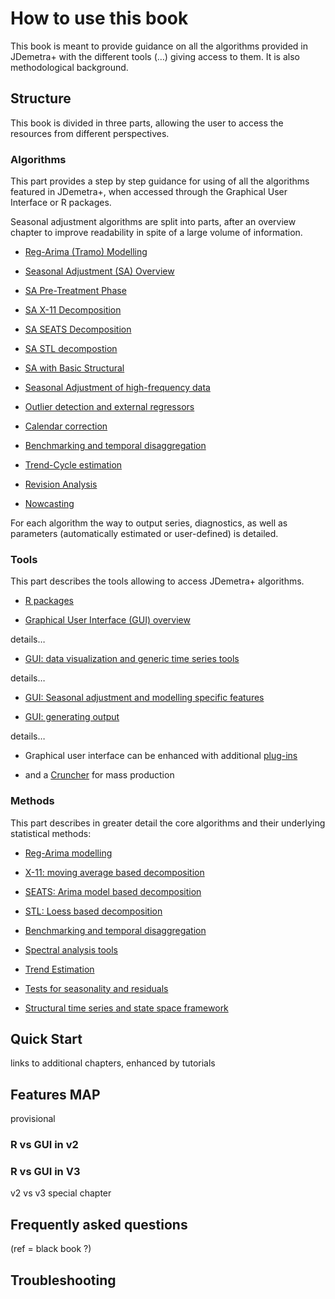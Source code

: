 # How to use this book {.unnumbered #G-use-book}

This book is meant to provide guidance on all the algorithms provided in JDemetra+ with the different tools (...) giving access to them. It is also methodological background.

## Structure 

This book is divided in three parts, allowing the user to access the resources from different perspectives.

### Algorithms

This part provides a step by step guidance for using of all the algorithms featured in JDemetra+, when accessed through the Graphical User Interface or R packages.

Seasonal adjustment algorithms are split into parts, after an overview chapter to improve readability in spite of a large volume of information.


-   [Reg-Arima (Tramo) Modelling](A-RegArima-Tramo-Modelling-Overview.qmd)



-   [Seasonal Adjustment (SA) Overview](A-sa-overview.qmd)




-   [SA Pre-Treatment Phase](A-sa-pre-treatment.qmd)
-   [SA X-11 Decomposition](A-sa-X11-decomposition.qmd)
-   [SA SEATS Decomposition](A-sa-seats-decomposition.qmd)
-   [SA STL decompostion](A-sa-stl-decomposition.qmd)
-   [SA with Basic Structural](A-sa-bsm.qmd)
-   [Seasonal Adjustment of high-frequency data](A-sa-hf.qmd)
-   [Outlier detection and external regressors](A-outlier-detection.qmd)
-   [Calendar correction](A-calendar-correction.qmd)
-   [Benchmarking and temporal disaggregation](A-benchmarking.qmd)
-   [Trend-Cycle estimation](A-trend-cycle-estimation.qmd)
-   [Revision Analysis](A-revision-analysis.qmd)
-   [Nowcasting](A-nowcasting.qmd)


For each algorithm the way to output series, diagnostics, as well as parameters (automatically estimated or user-defined) is detailed.

### Tools

This part describes the tools allowing to access JDemetra+ algorithms. 

-   [R packages](T-r-packages.qmd)

-   [Graphical User Interface (GUI) overview](T-GUI-Overview.qmd)

details...

-   [GUI: data visualization and generic time series tools](T-GUI-Data-Viz-TS-Tools.qmd)

details...

-   [GUI: Seasonal adjustment and modelling specific features](T-GUI-SA-Modelling-Features.qmd)

-   [GUI: generating output](T-GUI-Output.qmd)

details...

-  Graphical user interface can be enhanced with additional [plug-ins](T-plug-ins.qmd)

-  and a [Cruncher](T-Production-tools-cruncher-QR.qmd) for mass production

### Methods

This part describes in greater detail the core algorithms and their underlying statistical methods:

-   [Reg-Arima modelling](M-reg-arima-modelling.qmd)

-   [X-11: moving average based decomposition](M-X11-decomposition.qmd)

-   [SEATS: Arima model based decomposition](M-SEATS-decomposition.qmd)

-   [STL: Loess based decomposition](M-STL-decomposition.qmd)

-   [Benchmarking and temporal disaggregation](M-Temp-Disagg-Bench.qmd)

-   [Spectral analysis tools](M-spectral-analysis.qmd)

-   [Trend Estimation](M-Trend-Estimation-Local-Polynomials.qmd)

-   [Tests for seasonality and residuals](M-tests.qmd)

-   [Structural time series and state space framework](M-state-space-framework.qmd)

## Quick Start

links to additional chapters, enhanced by tutorials

## Features MAP

provisional 

### R vs GUI in v2

### R vs GUI in V3

v2 vs v3 special chapter

## Frequently asked questions 

(ref = black book ?)

## Troubleshooting 




